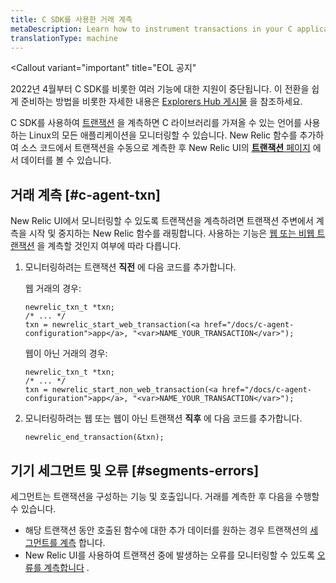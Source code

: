 ```yaml
---
title: C SDK를 사용한 거래 계측
metaDescription: Learn how to instrument transactions in your C application so you can monitor them with New Relic.
translationType: machine
---
```


<Callout
  variant="important"
  title="EOL 공지"
>
  2022년 4월부터 C SDK를 비롯한 여러 기능에 대한 지원이 중단됩니다. 이 전환을 쉽게 준비하는 방법을 비롯한 자세한 내용은 [Explorers Hub 게시물](https://discuss.newrelic.com/t/q1-bulk-eol-announcement-fy23/181744) 을 참조하세요.
</Callout>

C SDK를 사용하여 [트랜잭션](/docs/apm/transactions/intro-transactions/transactions-new-relic-apm) 을 계측하면 C 라이브러리를 가져올 수 있는 언어를 사용하는 Linux의 모든 애플리케이션을 모니터링할 수 있습니다. New Relic 함수를 추가하여 소스 코드에서 트랜잭션을 수동으로 계측한 후 New Relic UI의 [**트랜잭션** 페이지](/docs/apm/applications-menu/monitoring/transactions-page) 에서 데이터를 볼 수 있습니다.

## 거래 계측 [#c-agent-txn]

New Relic UI에서 모니터링할 수 있도록 트랜잭션을 계측하려면 트랜잭션 주변에서 계측을 시작 및 중지하는 New Relic 함수를 래핑합니다. 사용하는 기능은 [웹 또는 비웹 트랜잭션](/docs/apm/transactions/intro-transactions/transactions-new-relic-apm#types) 을 계측할 것인지 여부에 따라 다릅니다.

1. 모니터링하려는 트랜잭션 **직전** 에 다음 코드를 추가합니다.

   웹 거래의 경우:

   ```
   newrelic_txn_t *txn;
   /* ... */
   txn = newrelic_start_web_transaction(<a href="/docs/c-agent-configuration">app</a>, "<var>NAME_YOUR_TRANSACTION</var>");
   ```

   웹이 아닌 거래의 경우:

   ```
   newrelic_txn_t *txn;
   /* ... */
   txn = newrelic_start_non_web_transaction(<a href="/docs/c-agent-configuration">app</a>, "<var>NAME_YOUR_TRANSACTION</var>");
   ```

2. 모니터링하려는 웹 또는 웹이 아닌 트랜잭션 **직후** 에 다음 코드를 추가합니다.

   ```
   newrelic_end_transaction(&txn);
   ```

## 기기 세그먼트 및 오류 [#segments-errors]

세그먼트는 트랜잭션을 구성하는 기능 및 호출입니다. 거래를 계측한 후 다음을 수행할 수 있습니다.

* 해당 트랜잭션 동안 호출된 함수에 대한 추가 데이터를 원하는 경우 트랜잭션의 [세그먼트를 계측](/docs/instrument-segments-c-agent) 합니다.
* New Relic UI를 사용하여 트랜잭션 중에 발생하는 오류를 모니터링할 수 있도록 [오류를 계측합니다](/docs/instrument-errors-c-agent) .